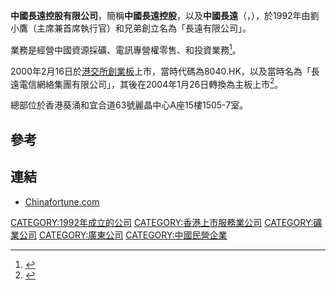'''中國長遠控股有限公司'''，簡稱'''中國長遠控股'''，以及'''中國長遠'''（'''{{lang-en|China Fortune Holdings Limited}}'''，{{hkex|0110}}），於1992年由劉小鷹（主席兼首席執行官）和兄弟創立名為「長遠有限公司」。

業務是經營中國資源採礦、電訊專營權零售、和投資業務<ref>{{Cite web |url=http://www.chinafortune.com/tc/corporate_profile.asp |title=中國長遠控股有限公司簡介 |accessdate=2013-04-03 |archive-date=2013-12-07 |archive-url=https://web.archive.org/web/20131207015455/http://www.chinafortune.com/tc/corporate_profile.asp |dead-url=no }}</ref>。

2000年2月16日於[[港交所|港交所]][[香港創業板|創業板]]上市，當時代碼為8040.HK，以及當時名為「長遠電信網絡集團有限公司」，其後在2004年1月26日轉換為主板上市<REF>
{{Cite web |url=http://www.hkexnews.hk/listedco/listconews/SEHK/2003/1222/0110/CWP102.pdf |title=中國長遠控股有限公司上市資料 |accessdate=2013-04-03 |archive-date=2016-03-05 |archive-url=https://web.archive.org/web/20160305013828/http://www.hkexnews.hk/listedco/listconews/SEHK/2003/1222/0110/CWP102.pdf |dead-url=no }}
</REF>。

總部位於香港葵涌和宜合道63號麗晶中心A座15樓1505-7室。

==參考==
{{REFLIST}}

==連結==
*[http://www.chinafortune.com/ Chinafortune.com]{{Wayback|url=http://www.chinafortune.com/ |date=20130214092324 }}

[[CATEGORY:1992年成立的公司|CATEGORY:1992年成立的公司]]
[[CATEGORY:香港上市服務業公司|CATEGORY:香港上市服務業公司]]
[[CATEGORY:礦業公司|CATEGORY:礦業公司]]
[[CATEGORY:廣東公司|CATEGORY:廣東公司]]
[[CATEGORY:中國民營企業|CATEGORY:中國民營企業]]